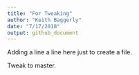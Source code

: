 ```yaml
---
title: "For Tweaking"
author: "Keith Baggerly"
date: "7/17/2018"
output: github_document
---
```


Adding a line a line here just to create a file.

Tweak to master.